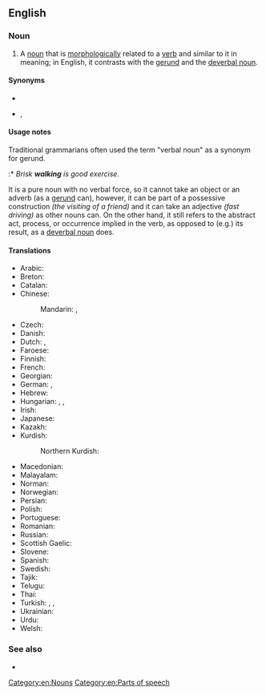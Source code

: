==English==
{{wikipedia}}

===Noun===
{{en-noun}}

# {{lb|en|grammar}} A [[noun]] that is [[morphologically]] related to a [[verb]] and similar to it in meaning; in English, it contrasts with the [[gerund]] and the [[deverbal noun]].

====Synonyms====
* {{l|en|verbal substantive}}
* {{qualifier|in Arabic grammar}} {{l|en|masdar}}, {{l|en|nomen verbi}}

====Usage notes====
Traditional grammarians often used the term "verbal noun" as a synonym for gerund.
:* ''Brisk '''walking''' is good exercise.''

It is a pure noun with no verbal force, so it cannot take an object or an adverb (as a [[gerund]] can), however, it can be part of a possessive construction ''(the visiting of a friend)'' and it can take an adjective ''(fast driving)'' as other nouns can. On the other hand, it still refers to the abstract act, process, or occurrence implied in the verb, as opposed to (e.g.) its result, as a [[deverbal noun]] does.

====Translations====
{{trans-top|grammar: noun that is morphologically related to a verb and has similar meaning}}
* Arabic: {{t+|ar|مَصْدَر|m}}
* Breton: {{t+|br|anv-verb|m}}
* Catalan: {{t|ca|nom verbal|m}}
* Chinese:
*: Mandarin: {{t+|cmn|動名詞|sc=Hani}}, {{t+|cmn|动名词|tr=dòngmíngcí|sc=Hani}}
* Czech: {{t|cs|podstatné jméno slovesné|n}}
* Danish: {{t|da|verbalsubstantiv|n}}
* Dutch: {{t|nl|verbaalsubstantief|n}}, {{t|nl|verbaalnomen|n}}
* Faroese: {{t|fo|sagnarnavnorð|n}}
* Finnish: {{t|fi|verbin nimitapa}}
* French: {{t|fr|nom verbal|m}}
* Georgian: {{t|ka|სახელზმნა}}
* German: {{t|de|Verbalnomen|n}}, {{t+|de|Verbalsubstantiv|n}}
* Hebrew: {{t|he|שם פעולה|m|alt=שם פעולה / שֵׁם פְּעֻלּה|tr=shem-pe'ulá|sc=Hebr}}
* Hungarian: {{t|hu|[[igéből]] [[képzett]] [[főnév]]}}, {{t|hu|deverbális főnév}}, {{t|hu|nomen actionis}}
* Irish: {{t|ga|ainm briathartha|m}}
* Japanese: {{t+|ja|動名詞|tr=どうめいし, dōmeishi|sc=Jpan}}
* Kazakh: {{t|kk|масдар}}
* Kurdish:
*: Northern Kurdish: {{t+|kmr|mesder}}
{{trans-mid}}
* Macedonian: {{t|mk|глаголска именка|f}}
* Malayalam: {{t+|ml|ക്രിയാനാമം}}
* Norman: {{t|nrf|nom vèrbal|m}}
* Norwegian: {{t|no|verbalsubstantiv|n}}
* Persian: {{t+|fa|مصدر|m|tr=masdar}}
* Polish: {{t+|pl|rzeczownik odczasownikowy|m}}
* Portuguese: {{t|pt|substantivo verbal|m}}
* Romanian: {{t|ro|substantiv verbal|n}}
* Russian: {{t+|ru|отглаго́льное существи́тельное|n}}
* Scottish Gaelic: {{t|gd|ainmear gnìomhaireach|m}}
* Slovene: {{t|sl|glágolnik}}
* Spanish: {{t|es|nombre verbal|m}}
* Swedish: {{t|sv|substantifierat verb}}
* Tajik: {{t|tg|масдар}}
* Telugu: {{t|te|క్రియావిశేష్యము}}
* Thai: {{t+|th|อาการนาม}}
* Turkish: {{t|tr|ad-fiil}}, {{t+|tr|isim-fiil}}, {{t+|tr|mastar}}
* Ukrainian: {{t|uk|віддієслі́вний іме́нник|m}}
* Urdu: {{t+|ur|مَصْدَر|tr=masdar}}
* Welsh: {{t+|cy|berfenw|m}}
{{trans-bottom}}

===See also===
* {{l|en|masdar}}

[[Category:en:Nouns]]
[[Category:en:Parts of speech]]